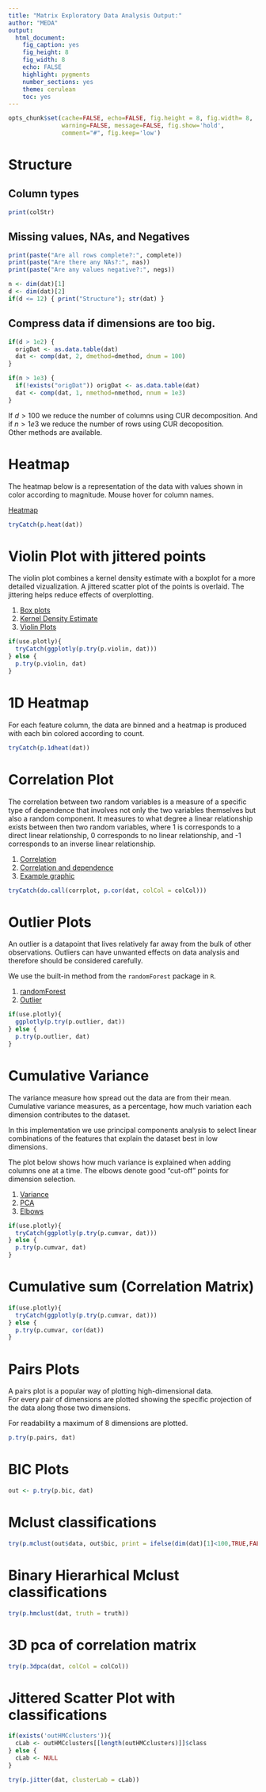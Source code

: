 ```yaml
---
title: "Matrix Exploratory Data Analysis Output:"
author: "MEDA"
output:
  html_document:
    fig_caption: yes
    fig_height: 8
    fig_width: 8
    echo: FALSE
    highlight: pygments
    number_sections: yes
    theme: cerulean
    toc: yes
---
```



```r
opts_chunk$set(cache=FALSE, echo=FALSE, fig.height = 8, fig.width= 8,
               warning=FALSE, message=FALSE, fig.show='hold',
               comment="#", fig.keep='low')
```

# Structure
## Column types
```r
print(colStr)
```
## Missing values, NAs, and Negatives
```r
print(paste("Are all rows complete?:", complete))
print(paste("Are there any NAs?:", nas))
print(paste("Are any values negative?:", negs))
```

```r
n <- dim(dat)[1]
d <- dim(dat)[2]
if(d <= 12) { print("Structure"); str(dat) }
```

## Compress data if dimensions are too big.
```r
if(d > 1e2) { 
  origDat <- as.data.table(dat) 
  dat <- comp(dat, 2, dmethod=dmethod, dnum = 100)
}

if(n > 1e3) { 
  if(!exists("origDat")) origDat <- as.data.table(dat)
  dat <- comp(dat, 1, nmethod=nmethod, nnum = 1e3)
}
```

If $d > 100$ we reduce the number of columns using CUR decomposition. And if $n
> 1e3$ we reduce the number of rows using CUR decoposition.  
Other methods are available. 

# Heatmap
The heatmap below is a representation of the data with values shown in
color according to magnitude. Mouse hover for column names.

[Heatmap](https://en.wikipedia.org/wiki/Heat_map)

```r
tryCatch(p.heat(dat))
```

# Violin Plot with jittered points

The violin plot combines a kernel density estimate with a boxplot for a
more detailed vizualization.  A jittered scatter plot of the points is overlaid.
The jittering helps reduce effects of overplotting. 

1. [Box plots](https://dx.doi.org/10.2307%2F2683468)
2. [Kernel Density Estimate](https://en.wikipedia.org/wiki/Kernel_density_estimation)
3. [Violin Plots](https://dx.doi.org/10.1080%2F00031305.1998.10480559)

```r
if(use.plotly){
  tryCatch(ggplotly(p.try(p.violin, dat)))
} else {
  p.try(p.violin, dat)
}
```

# 1D Heatmap

For each feature column, the data are binned and a heatmap is produced
with each bin colored according to count.

```r
tryCatch(p.1dheat(dat))
```

# Correlation Plot

The correlation between two random variables is a measure of a specific
type of dependence that involves not only the two variables themselves
but also a random component.  It measures to what degree a linear
relationship exists between then two random variables, where 1 is
corresponds to a direct linear relationship, 0 corresponds to no linear
relationship, and -1 corresponds to an inverse linear relationship.  

1. [Correlation](https://www.encyclopediaofmath.org/index.php/Correlation_(in_statistics))
2. [Correlation and dependence](https://en.wikipedia.org/wiki/Correlation_and_dependence)
3. [Example graphic](https://upload.wikimedia.org/wikipedia/commons/thumb/d/d4/Correlation_examples2.svg/506px-Correlation_examples2.svg.png)

```r
tryCatch(do.call(corrplot, p.cor(dat, colCol = colCol)))
```

# Outlier Plots

An outlier is a datapoint that lives relatively far away from the bulk
of other observations. 
Outliers can have unwanted effects on data analysis
and therefore should be considered carefully. 

We use the built-in method from the `randomForest` package in `R`.

1. [randomForest](https://cran.r-project.org/web/packages/randomForest/index.html)
1. [Outlier](https://en.wikipedia.org/wiki/Outlier)

```r
if(use.plotly){
  ggplotly(p.try(p.outlier, dat))
} else {
  p.try(p.outlier, dat)
}
```

# Cumulative Variance 

The variance measure how spread out the data are from their mean.
Cumulative variance measures, as a percentage, how much variation 
each dimension contributes to the dataset. 

In this implementation we use principal components analysis to select
linear combinations of the features that explain the dataset best in
low dimensions. 

The plot below shows how much variance is explained when adding columns
one at a time.  The elbows denote good "cut-off" points for dimension
selection. 

1. [Variance](https://www.encyclopediaofmath.org/index.php/Variance)
2. [PCA](https://en.wikipedia.org/wiki/Principal_component_analysis)
3. [Elbows](http://dx.doi.org/10.1016/j.csda.2005.09.010)

```r
if(use.plotly){
  tryCatch(ggplotly(p.try(p.cumvar, dat)))
} else {
  p.try(p.cumvar, dat)
}
```

# Cumulative sum (Correlation Matrix)
```r
if(use.plotly){
  tryCatch(ggplotly(p.try(p.cumvar, dat)))
} else {
  p.try(p.cumvar, cor(dat))
}
```

# Pairs Plots 
A pairs plot is a popular way of plotting high-dimensional data.  
For every pair of dimensions are plotted showing the specific projection of
the data along those two dimensions. 

For readability a maximum of 8 dimensions are plotted. 

```r
p.try(p.pairs, dat)
```

# BIC Plots 
```r
out <- p.try(p.bic, dat)
```

# Mclust classifications
```r
try(p.mclust(out$data, out$bic, print = ifelse(dim(dat)[1]<100,TRUE,FALSE)))
```

# Binary Hierarhical Mclust classifications
```r
try(p.hmclust(dat, truth = truth))
```

# 3D pca of correlation matrix
```r
try(p.3dpca(dat, colCol = colCol))
```

# Jittered Scatter Plot with classifications
```r
if(exists('outHMCclusters')){
  cLab <- outHMCclusters[[length(outHMCclusters)]]$class
} else {
  cLab <- NULL
}

try(p.jitter(dat, clusterLab = cLab))
```




